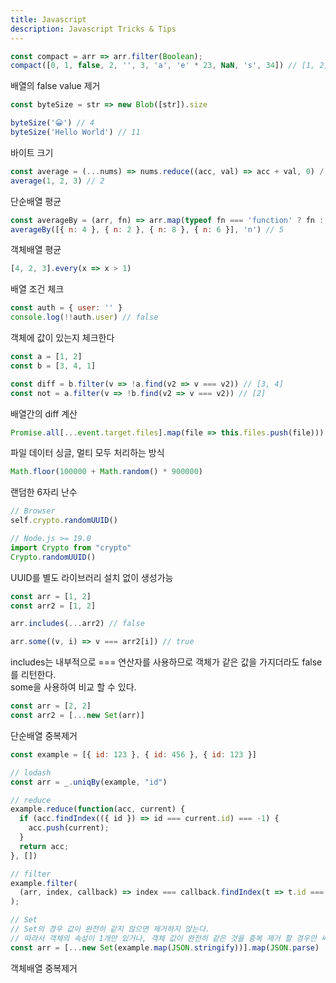 ```yaml
---
title: Javascript
description: Javascript Tricks & Tips
---
```


```js
const compact = arr => arr.filter(Boolean);
compact([0, 1, false, 2, '', 3, 'a', 'e' * 23, NaN, 's', 34]) // [1, 2, 3, 'a', 's', 34]
```
배열의 false value 제거

```js
const byteSize = str => new Blob([str]).size

byteSize('😀') // 4
byteSize('Hello World') // 11
```
바이트 크기

```js
const average = (...nums) => nums.reduce((acc, val) => acc + val, 0) / nums.length
average(1, 2, 3) // 2
```
단순배열 평균

```js
const averageBy = (arr, fn) => arr.map(typeof fn === 'function' ? fn : val => val[fn]).reduce((acc, val) => acc + val, 0) / arr.length
averageBy([{ n: 4 }, { n: 2 }, { n: 8 }, { n: 6 }], 'n') // 5
```
객체배열 평균

```js
[4, 2, 3].every(x => x > 1)
```
배열 조건 체크

```js {3} /appDir: true/
const auth = { user: '' }
console.log(!!auth.user) // false
```
객체에 값이 있는지 체크한다
```js
const a = [1, 2]
const b = [3, 4, 1]

const diff = b.filter(v => !a.find(v2 => v === v2)) // [3, 4]
const not = a.filter(v => !b.find(v2 => v === v2)) // [2]
```
배열간의 diff 계산
```js
Promise.all[...event.target.files].map(file => this.files.push(file)))
```
파일 데이터 싱글, 멀티 모두 처리하는 방식
```js
Math.floor(100000 + Math.random() * 900000)
```
랜덤한 6자리 난수
```js
// Browser
self.crypto.randomUUID()

// Node.js >= 19.0
import Crypto from "crypto"
Crypto.randomUUID()
```
UUID를 별도 라이브러리 설치 없이 생성가능
```js
const arr = [1, 2]
const arr2 = [1, 2]

arr.includes(...arr2) // false

arr.some((v, i) => v === arr2[i]) // true
```
includes는 내부적으로 === 연산자를 사용하므로 객체가 같은 값을 가지더라도 false를 리턴한다.   
some을 사용하여 비교 할 수 있다.
```js
const arr = [2, 2]
const arr2 = [...new Set(arr)]
```
단순배열 중복제거
```js
const example = [{ id: 123 }, { id: 456 }, { id: 123 }]

// lodash
const arr = _.uniqBy(example, "id")

// reduce
example.reduce(function(acc, current) {
  if (acc.findIndex(({ id }) => id === current.id) === -1) {
    acc.push(current);
  }
  return acc;
}, [])

// filter
example.filter(
  (arr, index, callback) => index === callback.findIndex(t => t.id === arr.id)
);

// Set
// Set의 경우 값이 완전히 같지 않으면 제거하지 않는다.
// 따라서 객체의 속성이 1개만 있거나, 객체 값이 완전히 같은 것을 중복 제거 할 경우만 써야한다.
const arr = [...new Set(example.map(JSON.stringify))].map(JSON.parse)
```
객체배열 중복제거
